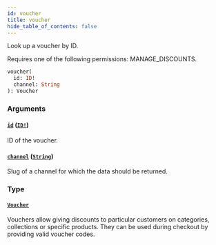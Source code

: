 ```yaml
---
id: voucher
title: voucher
hide_table_of_contents: false
---
```


Look up a voucher by ID.

Requires one of the following permissions: MANAGE_DISCOUNTS.

```graphql
voucher(
  id: ID!
  channel: String
): Voucher
```

### Arguments

#### [`id`](#) ([`ID!`](../../../developer/api-reference/scalars/id))

ID of the voucher.

#### [`channel`](#) ([`String`](../../../developer/api-reference/scalars/string))

Slug of a channel for which the data should be returned.

### Type

#### [`Voucher`](../../../developer/api-reference/objects/voucher)

Vouchers allow giving discounts to particular customers on categories, collections or specific products. They can be used during checkout by providing valid voucher codes.
